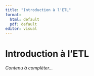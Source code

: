 ```yaml
---
title: "Introduction à l'ETL"
format:
  html: default
  pdf: default
editor: visual
---
```


# Introduction à l'ETL

*Contenu à compléter...*

